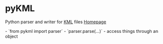 = pyKML =
Python parser and writer for [[Open Canada CanVec Series (boundaries)|KML]] files
[[https://pythonhosted.org/pykml/index.html|Homepage]]

- `from pykml import parser`
- `parser.parse(...)`
- access things through an object

